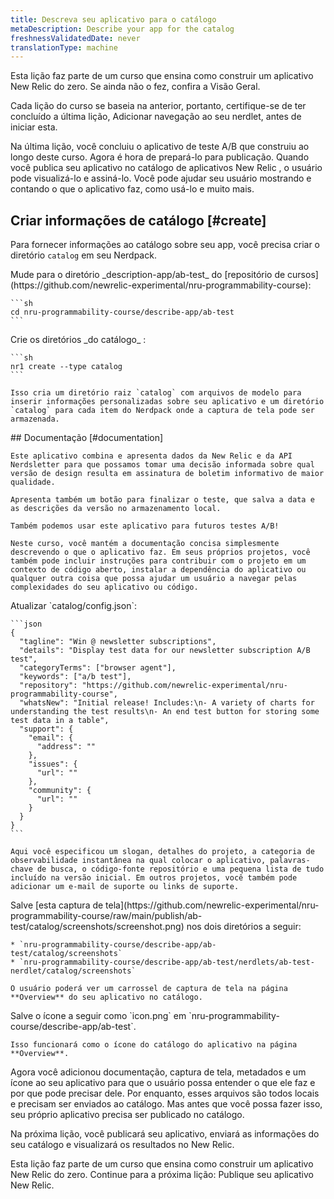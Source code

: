 ```yaml
---
title: Descreva seu aplicativo para o catálogo
metaDescription: Describe your app for the catalog
freshnessValidatedDate: never
translationType: machine
---
```


<Callout variant="tip">
  Esta lição faz parte de um curso que ensina como construir um aplicativo New Relic do zero. Se ainda não o fez, confira a Visão Geral.

  Cada lição do curso se baseia na anterior, portanto, certifique-se de ter concluído a última lição, Adicionar navegação ao seu nerdlet, antes de iniciar esta.
</Callout>

Na última lição, você concluiu o aplicativo de teste A/B que construiu ao longo deste curso. Agora é hora de prepará-lo para publicação. Quando você publica seu aplicativo no catálogo de aplicativos New Relic , o usuário pode visualizá-lo e assiná-lo. Você pode ajudar seu usuário mostrando e contando o que o aplicativo faz, como usá-lo e muito mais.

## Criar informações de catálogo [#create]

Para fornecer informações ao catálogo sobre seu app, você precisa criar o diretório `catalog` em seu Nerdpack.

<Steps>
  <Step>
    Mude para o diretório _description-app/ab-test_ do [repositório de cursos](https://github.com/newrelic-experimental/nru-programmability-course):

    ```sh
    cd nru-programmability-course/describe-app/ab-test
    ```
  </Step>

  <Step>
    Crie os diretórios _do catálogo_ :

    ```sh
    nr1 create --type catalog
    ```

    Isso cria um diretório raiz `catalog` com arquivos de modelo para inserir informações personalizadas sobre seu aplicativo e um diretório `catalog` para cada item do Nerdpack onde a captura de tela pode ser armazenada.
  </Step>

  <Step>
    ## Documentação [#documentation]

    Este aplicativo combina e apresenta dados da New Relic e da API Nerdsletter para que possamos tomar uma decisão informada sobre qual versão de design resulta em assinatura de boletim informativo de maior qualidade.

    Apresenta também um botão para finalizar o teste, que salva a data e as descrições da versão no armazenamento local.

    Também podemos usar este aplicativo para futuros testes A/B!

    Neste curso, você mantém a documentação concisa simplesmente descrevendo o que o aplicativo faz. Em seus próprios projetos, você também pode incluir instruções para contribuir com o projeto em um contexto de código aberto, instalar a dependência do aplicativo ou qualquer outra coisa que possa ajudar um usuário a navegar pelas complexidades do seu aplicativo ou código.
  </Step>

  <Step>
    Atualizar `catalog/config.json`:

    ```json
    {
      "tagline": "Win @ newsletter subscriptions",
      "details": "Display test data for our newsletter subscription A/B test",
      "categoryTerms": ["browser agent"],
      "keywords": ["a/b test"],
      "repository": "https://github.com/newrelic-experimental/nru-programmability-course",
      "whatsNew": "Initial release! Includes:\n- A variety of charts for understanding the test results\n- An end test button for storing some test data in a table",
      "support": {
        "email": {
          "address": ""
        },
        "issues": {
          "url": ""
        },
        "community": {
          "url": ""
        }
      }
    }
    ```

    Aqui você especificou um slogan, detalhes do projeto, a categoria de observabilidade instantânea na qual colocar o aplicativo, palavras-chave de busca, o código-fonte repositório e uma pequena lista de tudo incluído na versão inicial. Em outros projetos, você também pode adicionar um e-mail de suporte ou links de suporte.
  </Step>

  <Step>
    Salve [esta captura de tela](https://github.com/newrelic-experimental/nru-programmability-course/raw/main/publish/ab-test/catalog/screenshots/screenshot.png) nos dois diretórios a seguir:

    * `nru-programmability-course/describe-app/ab-test/catalog/screenshots`
    * `nru-programmability-course/describe-app/ab-test/nerdlets/ab-test-nerdlet/catalog/screenshots`

    O usuário poderá ver um carrossel de captura de tela na página **Overview** do seu aplicativo no catálogo.
  </Step>

  <Step>
    Salve o ícone a seguir como `icon.png` em `nru-programmability-course/describe-app/ab-test`.

    Isso funcionará como o ícone do catálogo do aplicativo na página **Overview**.
  </Step>
</Steps>

Agora você adicionou documentação, captura de tela, metadados e um ícone ao seu aplicativo para que o usuário possa entender o que ele faz e por que pode precisar dele. Por enquanto, esses arquivos são todos locais e precisam ser enviados ao catálogo. Mas antes que você possa fazer isso, seu próprio aplicativo precisa ser publicado no catálogo.

Na próxima lição, você publicará seu aplicativo, enviará as informações do seu catálogo e visualizará os resultados no New Relic.

<Callout variant="tip">
  Esta lição faz parte de um curso que ensina como construir um aplicativo New Relic do zero. Continue para a próxima lição: Publique seu aplicativo New Relic.
</Callout>